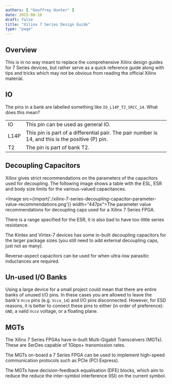 ```yaml
---
authors: [ "Geoffrey Hunter" ]
date: 2015-08-16
draft: false
title: "Xilinx 7 Series Design Guide"
type: "page"
---
```



## Overview

This is in no way meant to replace the comprehensive Xilinx design guides for 7 Series devices, but rather serve as a quick reference guide along with tips and tricks which may not be obvious from reading the official Xilinx material.

## IO

The pins in a bank are labelled something like `IO_L14P_T2_SRCC_14`. What does this mean?

<table>
  <tbody>
    <tr>
      <td>IO</td>
      <td>This pin can be used as general IO.</td>
    </tr>
    <tr>
      <td>L14P</td>
      <td>This pin is part of a differential pair. The pair number is 14, and this is the positive (P) pin.</td>
    </tr>
    <tr>
      <td>T2</td>
      <td>The pin is part of bank T2.</td>
    </tr>
  </tbody>
</table>

## Decoupling Capacitors

Xilinx gives strict recommendations on the parameters of the capacitors used for decoupling. The following image shows a table with the ESL, ESR and body size limits for the various-valued capacitances.

<Image src={import('./xilinx-7-series-decoupling-capacitor-parameter-value-recommendations.png')} width="447px">The parameter value recommendations for decoupling caps used for a Xilinx 7 Series FPGA.</Image>

<Aside type="note">
There is a range specified for the ESR, it is also bad to have too-little series resistance.
</Aside>

The Kintex and Virtex-7 devices has some in-built decoupling capacitors for the larger package sizes (you still need to add external decoupling caps, just not as many).

Reverse-aspect capacitors can be used for when ultra-low parasitic inductances are required.

## Un-used I/O Banks

Using a large device for a small project could mean that there are entire banks of unused I/O pins. In these cases you are allowed to leave the bank's `Vcco` pins (e.g. `Vcco_14`) and I/O pins disconnected. However, for ESD reasons, it is better to connect these pins to either (in order of preference): `GND`, a valid `Vcco` voltage, or a floating plane.

## MGTs

The Xilinx 7 Series FPGAs have in-built Multi-Gigabit Transceivers (MGTs). These are SerDes capable of 1Gbps+ transmission rates.

The MGTs on-board a 7 Series FPGA can be used to implement high-speed communication protocols such as PCIe (PCI Express).

The MGTs have decision-feedback equalisation (DFE) blocks, which aim to reduce the reduce the inter-symbol interference (ISI) on the current symbol.
